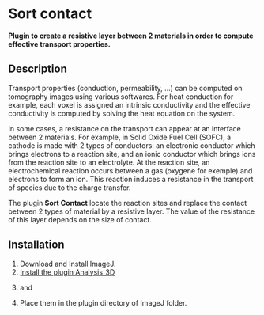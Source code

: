 =Sort contact=

'''Plugin to create a resistive layer between 2 materials in order to compute effective transport properties.'''

==Description==

Transport properties (conduction, permeability, ...) can be computed on tomography images using various softwares. For heat conduction for example, each voxel is assigned an intrinsic conductivity and the effective conductivity is computed by solving the heat equation on the system.

In some cases, a resistance on the transport can appear at an interface between 2 materials. For example, in Solid Oxide Fuel Cell (SOFC), a cathode is made with 2 types of conductors: an electronic conductor which brings electrons to a reaction site, and an ionic conductor which brings ions from the reaction site to an electrolyte. At the reaction site, an electrochemical reaction occurs between a gas (oxygene for exemple) and electrons to form an ion. This reaction induces a resistance in the transport of species due to the charge transfer.

The plugin '''Sort Contact''' locate the reaction sites and replace the contact between 2 types of material by a resistive layer. The value of the resistance of this layer depends on the size of contact.

==Installation==

# Download and Install ImageJ.
# [[http://imagejdocu.tudor.lu/doku.php?id=plugin:morphology:analysis_3d:start|Install the plugin Analysis_3D]]
# {{:plugin:3d:sort_contact:active_tpb.jar|Download active_tpb.jar}} and {{:plugin:3d:sort_contact:active_tpb.txt|active_tpb.txt}}
# Place them in the plugin directory of ImageJ folder.

